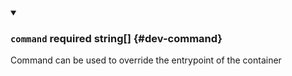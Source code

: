 
<details className="config-field" data-expandable="false" open>
<summary>

### `command` <span class="config-field-required" data-required="false">required</span> <span class="config-field-type">string[]</span> <span class="config-field-default"></span> <span class="config-field-enum"></span> {#dev-command}

Command can be used to override the entrypoint of the container

</summary>



</details>
